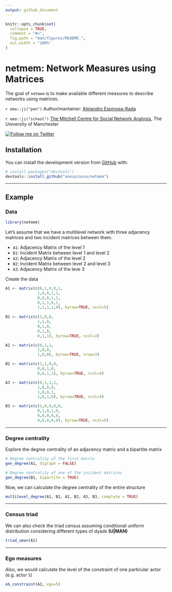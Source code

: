 ```yaml
---
output: github_document
---
```


<!-- README.md is generated from README.Rmd. Please edit that file -->

```r
knitr::opts_chunk$set(
  collapse = TRUE,
  comment = "#>",
  fig.path = "man/figures/README-",
  out.width = "100%"
)
```

# netmem: Network Measures using Matrices

<!-- badges: start -->
<!-- badges: end -->

The goal of `netmem` is to make available different measures to describe networks using matrices.

`r emo::ji("pen")` Author/mantainer: [Alejandro Espinosa-Rada](https://www.research.manchester.ac.uk/portal/en/researchers/alejandro-espinosa(4ed72800-e02b-47a8-a958-640b6a07f563).html) 

`r emo::ji("school")` [The Mitchell Centre for Social Network Analysis](https://www.socialsciences.manchester.ac.uk/mitchell-centre/), The University of Manchester

[![Follow me on Twitter](https://img.shields.io/badge/Follow me on Twitter-9cf.svg)](https://twitter.com/aesp08)


## Installation

You can install the development version from [GitHub](https://github.com/) with:

``` r
# install.packages("devtools")
devtools::install_github("anespinosa/netmem")
```

-----

## Example

### Data

```r
library(netmem)
```

<div class="alert alert-info">
Let's assume that we have a multilevel network with three adjacency matrices and two incident matrices between them.

- `A1`: Adjacency Matrix of the level 1
- `B1`: Incident Matrix between level 1 and level 2
- `A2`: Adjacency Matrix of the level 2
- `B2`: Incident Matrix between level 2 and level 3
- `A3`: Adjacency Matrix of the leve 3
</div>

Create the data
```r
A1 <- matrix(c(0,1,0,0,1,
              1,0,0,1,1,
              0,0,0,1,1,
              0,1,1,0,1,
              1,1,1,1,0), byrow=TRUE, ncol=5)
              
B1 <- matrix(c(1,0,0,
              1,1,0,
              0,1,0,
              0,1,0,
              0,1,1), byrow=TRUE, ncol=3)

A2 <- matrix(c(0,1,1,
              1,0,0,
              1,0,0), byrow=TRUE, nrow=3)

B2 <- matrix(c(1,1,0,0,
              0,0,1,0,
              0,0,1,1), byrow=TRUE, ncol=4)

A3 <- matrix(c(0,1,1,1,
              1,0,0,0,
              1,0,0,1,
              1,0,1,0), byrow=TRUE, ncol=4)

B3 <- matrix(c(1,0,0,0,0,
              0,1,0,1,0,
              0,0,0,0,0,
              0,0,0,0,0), byrow=TRUE, ncol=5)

```

-----

### Degree centrality

Explore the degree centrality of an adjacency matrix and a bipartite matrix
```r
# Degree centrality of the first matrix
gen_degree(A1, digraph = FALSE)

# Degree centrality of one of the incident matrices
gen_degree(B1, bipartite = TRUE)

```

Now, we can calculate the degree centrality of the entire structure
```r
multilevel_degree(A1, B1, A2, B2, A3, B3, complete = TRUE)
```

-----

### Census triad

We can also check the triad census assuming conditional uniform distribution considering different types of dyads **(U|MAN)**
```r
triad_uman(A1)
```

-----

### Ego measures

Also, we would calculate the level of the constraint of one particular actor (e.g. actor `5`) 
```r
eb_constraint(A1, ego=5)
```



